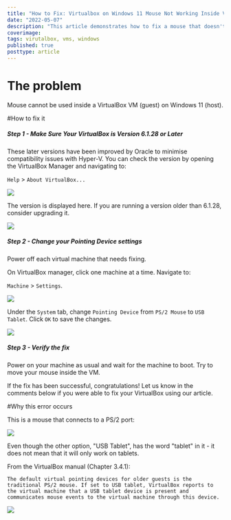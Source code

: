 ```yaml
---
title: "How to Fix: Virtualbox on Windows 11 Mouse Not Working Inside VM"
date: "2022-05-07"
description: "This article demonstrates how to fix a mouse that doesn't work inside VirtualBox VM on a computer with Windows 11."
coverimage: 
tags: virutalbox, vms, windows
published: true
posttype: article
---
```

# The problem

Mouse cannot be used inside a VirtualBox VM (guest) on Windows 11 (host).

#How to fix it

<h5 class="step">Step 1 - Make Sure Your VirtualBox is Version 6.1.28 or Later</h5>

These later versions have been improved by Oracle to minimise compatibility issues with Hyper-V. You can check the version by opening the VirtualBox Manager and navigating to:

`Help` > `About VirtualBox...`

![](8ff29026-eb9d-4044-b6ab-bd89052f590f.png)

The version is displayed here. If you are running a version older than 6.1.28, consider upgrading it.

![](63677c92-6c55-4458-bfe0-629b9da2fb7c.png)

<h5 class="step">Step 2 - Change your Pointing Device settings</h5>

Power off each virtual machine that needs fixing. 

On VirtualBox manager, click one machine at a time. Navigate to:

 `Machine` > `Settings`.

![](65c7a514-4057-4dc6-8b12-18c7c3f4a6f4.png)

Under the `System` tab, change `Pointing Device` from `PS/2 Mouse` to `USB Tablet`. Click `OK` to save the changes.

![](80917044-71b0-49a0-b45a-12a2b014e699.png)

<h5 class="step">Step 3 - Verify the fix</h5>

Power on your machine as usual and wait for the machine to boot. Try to move your mouse inside the VM.

If the fix has been successful, congratulations! Let us know in the comments below if you were able to fix your VirtualBox using our article.

#Why this error occurs

This is a mouse that connects to a PS/2 port:

![](25ebb32f-2632-4ced-851d-bebe9ed89656.png)

Even though the other option, "USB Tablet", has the word "tablet" in it - it does not mean that it will only work on tablets. 

From the VirtualBox manual (Chapter 3.4.1):

```
The default virtual pointing devices for older guests is the traditional PS/2 mouse. If set to USB tablet, VirtualBox reports to the virtual machine that a USB tablet device is present and communicates mouse events to the virtual machine through this device.
```

![](5157faa7-03ef-4249-a625-4f889c318415.png)